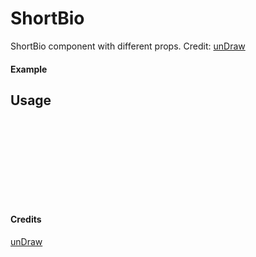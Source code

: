 
<Meta of={ShortBio} title="unDraw/ShortBio" />

# ShortBio

ShortBio component with different props.
Credit: [unDraw](https://undraw.co/illustrations)

#### Example

<Canvas of={ShortBio.Primary} />

## Usage

```ts
import { ShortBio } from "yadl-ui";

const Example = () => {
  return (
      <ShortBio />
  );
};

export default Example;
```

#### Credits
[unDraw](https://undraw.co/illustrations)
